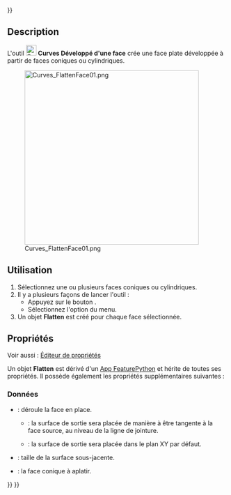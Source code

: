 <languages/>
{{UnfinishedDocu{{#translation:}}}}

{{Docnav/fr
|[[Curves_BlendSolid/fr|Solide de transition]]
|[[Curves_RotationSweep/fr|Balayage]]
|[[Curves_Workbench/fr|Atelier Curves]]
|IconL=Curves_BlendSolid.svg
|IconR=Curves_RotationSweep.svg
|IconC=Curves_workbench_icon.svg
}}

{{GuiCommand/fr
|Name=Curves FlattenFace
|Name/fr=Curves Développé d'une face
|MenuLocation=Surfaces → Flatten face
|Workbenches=[[Curves_Workbench/fr|Curves]]
}}

==Description==

L'outil [[Image:Curves_FlattenFace.svg|24px]] '''Curves Développé d'une face''' crée une face plate développée à partir de faces coniques ou cylindriques.

[[Image:Curves_FlattenFace01.png|400px]]

{{Caption|Un cône tronqué et deux objets Flatten, l'un en place (vert), l'autre sur le plan XY (rouge)}}

<span id="Usage"></span>
==Utilisation==

# Sélectionnez une ou plusieurs faces coniques ou cylindriques.
# Il y a plusieurs façons de lancer l'outil :
#* Appuyez sur le bouton {{Button|[[Image:Curves_FlattenFace.svg|16px]] [[Curves_FlattenFace/fr|Flatten face]]}}.
#* Sélectionnez l'option {{MenuCommand|Surfaces → [[Image:Curves_FlattenFace.svg|16px]] Flatten face}} du menu.
# Un objet '''Flatten''' est créé pour chaque face sélectionnée.

<span id="Properties"></span>
==Propriétés==

Voir aussi : [[Property_editor/fr|Éditeur de propriétés]]

Un objet '''Flatten''' est dérivé d'un [[App_FeaturePython/fr|App FeaturePython]] et hérite de toutes ses propriétés. Il possède également les propriétés supplémentaires suivantes :

<span id="Data"></span>
===Données===

{{TitleProperty|Settings}}

* {{PropertyData|InPlace|Bool}} : déroule la face en place.
** {{True}} : la surface de sortie sera placée de manière à être tangente à la face source, au niveau de la ligne de jointure.
** {{False}} : la surface de sortie sera placée dans le plan XY par défaut.
* {{PropertyData|Size|Float|Hidden}} : taille de la surface sous-jacente.

{{TitleProperty|Source}}

* {{PropertyData|Source|LinkSub}} : la face conique à aplatir.


{{Docnav/fr
|[[Curves_BlendSolid/fr|Solide de transition]]
|[[Curves_RotationSweep/fr|Balayage]]
|[[Curves_Workbench/fr|Atelier Curves]]
|IconL=Curves_BlendSolid.svg
|IconR=Curves_RotationSweep.svg
|IconC=Curves_workbench_icon.svg
}}

{{Curves Tools navi{{#translation:}}}}
{{Userdocnavi{{#translation:}}}}